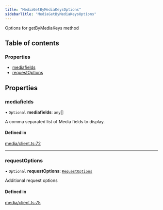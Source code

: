 ```yaml
---
title: "MediaGetByMediaKeysOptions"
sidebarTitle: "MediaGetByMediaKeysOptions"
---
```


Options for getByMediaKeys method

## Table of contents

### Properties

- [mediafields](/xdks/typescript/reference/interfaces/MediaGetByMediaKeysOptions#mediafields)
- [requestOptions](/xdks/typescript/reference/interfaces/MediaGetByMediaKeysOptions#requestoptions)

## Properties

### mediafields

• `Optional` **mediafields**: `any`[]

A comma separated list of Media fields to display.

#### Defined in

[media/client.ts:72](https://github.com/xdevplatform/xdk/blob/298ca9350d035e40e7c8ee0753c50052819a41e2/xdk/typescript/src/media/client.ts#L72)

___

### requestOptions

• `Optional` **requestOptions**: [`RequestOptions`](/xdks/typescript/reference/interfaces/RequestOptions)

Additional request options

#### Defined in

[media/client.ts:75](https://github.com/xdevplatform/xdk/blob/298ca9350d035e40e7c8ee0753c50052819a41e2/xdk/typescript/src/media/client.ts#L75)
